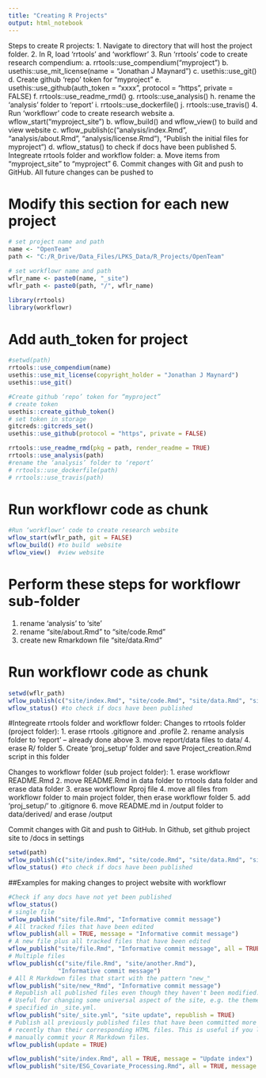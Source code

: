 ```yaml
---
title: "Creating R Projects"
output: html_notebook
---
```


Steps to create R projects:
1.	Navigate to directory that will host the project folder.
2.	In R, load ‘rrtools’ and ‘workflowr’
3.	Run ‘rrtools’ code to create research compendium:
a.	rrtools::use_compendium("myproject ")
b.	usethis::use_mit_license(name = "Jonathan J Maynard")
c.	usethis::use_git()
d.	Create github ‘repo’ token for “myproject”
e.	usethis::use_github(auth_token = "xxxx", protocol = "https", private = FALSE)
f.	rrtools::use_readme_rmd()
g.	rrtools::use_analysis()
h.	rename the ‘analysis’ folder to ‘report’
i.	rrtools::use_dockerfile()
j.	rrtools::use_travis()
4.	Run ‘workflowr’ code to create research website
a.	wflow_start("myproject_site")
b.	wflow_build() and wflow_view() to build and view website
c.	wflow_publish(c("analysis/index.Rmd", "analysis/about.Rmd", "analysis/license.Rmd"), "Publish the initial files for myproject")
d.	wflow_status() to check if docs have been published
5.	Integreate rrtools folder and workflow folder:
a.	Move items from "myproject_site" to "myproject "
6.	Commit changes with Git and push to GitHub. All future changes can be pushed to

# Modify this section for each new project
```r
# set project name and path
name <- "OpenTeam"
path <- "C:/R_Drive/Data_Files/LPKS_Data/R_Projects/OpenTeam"
```

```r
# set workflowr name and path
wflr_name <- paste0(name, "_site")
wflr_path <- paste0(path, "/", wflr_name)
```

```r
library(rrtools)
library(workflowr)
```

# Add auth_token for project

```r
#setwd(path)
rrtools::use_compendium(name)
usethis::use_mit_license(copyright_holder = "Jonathan J Maynard")
usethis::use_git()

#Create github ‘repo’ token for “myproject”
# create token
usethis::create_github_token()
# set token in storage
gitcreds::gitcreds_set()
usethis::use_github(protocol = "https", private = FALSE)

rrtools::use_readme_rmd(pkg = path, render_readme = TRUE)
rrtools::use_analysis(path)
#rename the ‘analysis’ folder to ‘report’
# rrtools::use_dockerfile(path)
# rrtools::use_travis(path)
```

# Run workflowr code as chunk
```r
#Run ‘workflowr’ code to create research website
wflow_start(wflr_path, git = FALSE)
wflow_build() #to build  website
wflow_view()  #view website
```

# Perform these steps for workflowr sub-folder
  1. rename 'analysis' to 'site'
  2. rename "site/about.Rmd" to "site/code.Rmd"
  2. create new Rmarkdown file "site/data.Rmd"

# Run workflowr code as chunk
```r
setwd(wflr_path)
wflow_publish(c("site/index.Rmd", "site/code.Rmd", "site/data.Rmd", "site/license.Rmd"), "Publish the initial files for myproject")
wflow_status() #to check if docs have been published
```

#Integreate rrtools folder and workflowr folder:
Changes to rrtools folder (project folder):
  1. erase rrtools .gitignore and .profile
  2. rename analysis folder to 'report' -- already done above
  3. move report/data files to data/
  4. erase R/ folder
  5. Create 'proj_setup' folder and save Project_creation.Rmd script in this folder


Changes to workflowr folder (sub project folder):
  1. erase workflowr README.Rmd
  2. move README.Rmd in data folder to rrtools data folder and erase data folder
  3. erase workflowr Rproj file
  4. move all files from workflowr folder to main project folder, then erase workflowr folder
  5. add 'proj_setup/' to .gitignore
  6. move README.md in /output folder to data/derived/ and erase /output 
  
Commit changes with Git and push to GitHub.
In Github, set github project site to /docs in settings



```r
setwd(path)
wflow_publish(c("site/index.Rmd", "site/code.Rmd", "site/data.Rmd", "site/license.Rmd"), "Publish the initial files for myproject")
wflow_status() #to check if docs have been published
```


##Examples for making changes to project website with workflowr
```r
#Check if any docs have not yet been published
wflow_status() 
# single file
wflow_publish("site/file.Rmd", "Informative commit message")
# All tracked files that have been edited
wflow_publish(all = TRUE, message = "Informative commit message")
# A new file plus all tracked files that have been edited
wflow_publish("site/file.Rmd", "Informative commit message", all = TRUE)
# Multiple files
wflow_publish(c("site/file.Rmd", "site/another.Rmd"),
              "Informative commit message")
# All R Markdown files that start with the pattern "new_"
wflow_publish("site/new_*Rmd", "Informative commit message")
# Republish all published files even though they haven't been modified.
# Useful for changing some universal aspect of the site, e.g. the theme
# specified in _site.yml.
wflow_publish("site/_site.yml", "site update", republish = TRUE)
# Publish all previously published files that have been committed more
# recently than their corresponding HTML files. This is useful if you like to
# manually commit your R Markdown files.
wflow_publish(update = TRUE)

wflow_publish("site/index.Rmd", all = TRUE, message = "Update index")
wflow_publish("site/ESG_Covariate_Processing.Rmd", all = TRUE, message = "Update ESG covariate processing")
```
